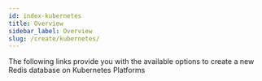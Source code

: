 ```yaml
---
id: index-kubernetes
title: Overview
sidebar_label: Overview
slug: /create/kubernetes/
---
```





The following links provide you with the available options to create a new Redis database on Kubernetes Platforms 


<div class="row">

 <div class="col">
     <RedisCard 
        title="Redis on Kubernetes" 
        description="Create Redis database on Google Kubernetes Engine" 
        page="/create/kubernetes/kubernetes-gke"
        />
 </div>
 <div class="col">
     <RedisCard
        title="Kubernetes Operator: What It Is and Why You Should Really Care About It?"
        description="Learn about Kubernetes Operator and its benefits"
        page="/create/kubernetes/kubernetes-operator"
        />
 </div>

</div>
